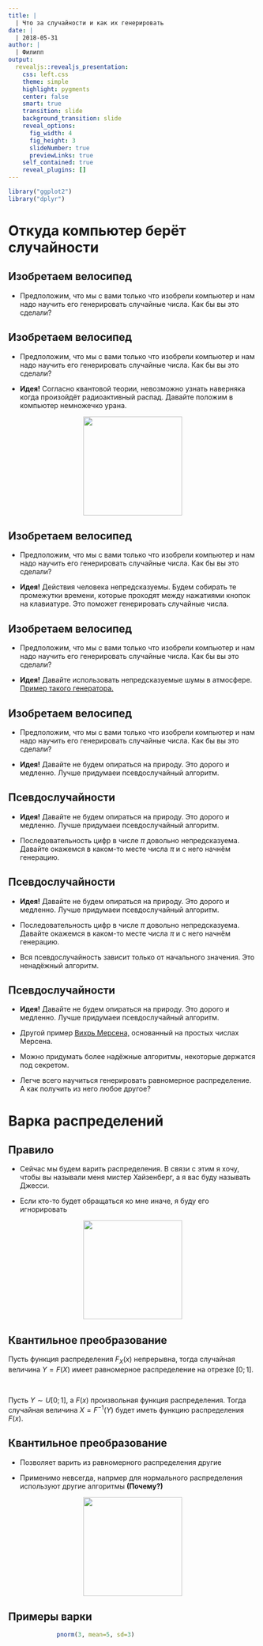 ```yaml
---
title: |
  | Что за случайности и как их генерировать
date: |
  | 2018-05-31
author: |
  | Филипп
output: 
  revealjs::revealjs_presentation:
    css: left.css
    theme: simple
    highlight: pygments
    center: false
    smart: true
    transition: slide
    background_transition: slide
    reveal_options:
      fig_width: 4
      fig_height: 3
      slideNumber: true
      previewLinks: true
    self_contained: true
    reveal_plugins: []
---
```



```r
library("ggplot2")
library("dplyr")

```


# Откуда компьютер берёт случайности

## Изобретаем велосипед 

- Предположим, что мы с вами только что изобрели компьютер и нам надо научить его генерировать случайные числа. Как бы вы это сделали? 


## Изобретаем велосипед 

- Предположим, что мы с вами только что изобрели компьютер и нам надо научить его генерировать случайные числа. Как бы вы это сделали? 

- __Идея!__ Согласно квантовой теории, невозможно узнать наверняка когда произойдёт радиоактивный распад. Давайте положим в компьютер немножечко урана.

<center>
<img src="homer.jpg" height="200"> 
</center>


## Изобретаем велосипед 

- Предположим, что мы с вами только что изобрели компьютер и нам надо научить его генерировать случайные числа. Как бы вы это сделали? 

- __Идея!__ Действия человека непредсказуемы. Будем собирать те промежутки времени, которые проходят между нажатиями кнопок на клавиатуре. Это поможет генерировать случайные числа.


## Изобретаем велосипед 

- Предположим, что мы с вами только что изобрели компьютер и нам надо научить его генерировать случайные числа. Как бы вы это сделали? 

- __Идея!__ Давайте использовать непредсказуемые шумы в атмосфере. [Пример такого генератора.](https://www.random.org/)


## Изобретаем велосипед 

- Предположим, что мы с вами только что изобрели компьютер и нам надо научить его генерировать случайные числа. Как бы вы это сделали? 

- __Идея!__ Давайте не будем опираться на природу. Это дорого и медленно. Лучше придумаеи псевдослучайный алгоритм. 


## Псевдослучайности 

- __Идея!__ Давайте не будем опираться на природу. Это дорого и медленно. Лучше придумаеи псевдослучайный алгоритм. 

- Последовательность цифр в числе $\pi$ довольно непредсказуема. Давайте окажемся в каком-то месте числа $\pi$ и с него начнём генерацию.


## Псевдослучайности 

- __Идея!__ Давайте не будем опираться на природу. Это дорого и медленно. Лучше придумаеи псевдослучайный алгоритм. 

- Последовательность цифр в числе $\pi$ довольно непредсказуема. Давайте окажемся в каком-то месте числа $\pi$ и с него начнём генерацию.

- Вся псевдослучайность зависит только от начального значения. Это ненадёжный алгоритм. 


## Псевдослучайности 

- __Идея!__ Давайте не будем опираться на природу. Это дорого и медленно. Лучше придумаеи псевдослучайный алгоритм. 

- Другой пример [Вихрь Мерсена,](https://ru.wikipedia.org/wiki/Вихрь_Мерсенна) основанный на простых числах Мерсена. 

- Можно придумать более надёжные алгоритмы, некоторые держатся под секретом. 

- Легче всего научиться генерировать равномерное распределение. А как получить из него любое другое? 


# Варка распределений 

## Правило 

- Сейчас мы будем варить распределения. В связи с этим я хочу, чтобы вы называли меня мистер Хайзенберг, а я вас буду называть Джесси. 

- Если кто-то будет обращаться ко мне иначе, я буду его игнорировать 

<center>
<img src="breakingbad.jpeg" height="200"> 
</center>


## Квантильное преобразование 

Пусть функция распределения $F_X(x)$ непрерывна, тогда случайная величина $Y = F(X)$ имеет равномерное распределение на отрезке $[0;1]$. 

<br> 

Пусть $Y \sim U[0;1]$, а $F(x)$ произвольная функция распределения. Тогда случайная величина $X = F^{-1}(Y)$ будет иметь функцию распределения $F(x)$. 

## Квантильное преобразование 


- Позволяет варить из равномерного распределения другие 

- Применимо невсегда, напрмер для нормального распределения используют другие алгоритмы __(Почему?)__

<center>
<img src="quant.png" height="200"> 
</center>

## Примеры варки 

<center>
```r
pnorm(3, mean=5, sd=3)                     
```
</center>








